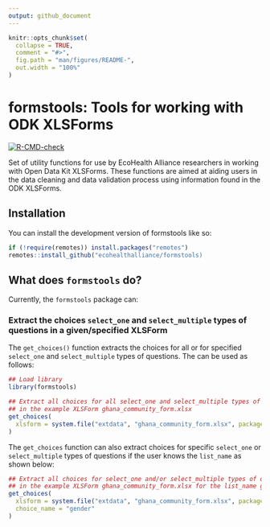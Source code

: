 ```yaml
---
output: github_document
---
```


<!-- README.md is generated from README.Rmd. Please edit that file -->

```r
knitr::opts_chunk$set(
  collapse = TRUE,
  comment = "#>",
  fig.path = "man/figures/README-",
  out.width = "100%"
)
```

# formstools: Tools for working with ODK XLSForms

<!-- badges: start -->
[![R-CMD-check](https://github.com/ecohealthalliance/formstools/actions/workflows/R-CMD-check.yaml/badge.svg)](https://github.com/ecohealthalliance/formstools/actions/workflows/R-CMD-check.yaml)
<!-- badges: end -->

Set of utility functions for use by EcoHealth Alliance researchers in working with Open Data Kit XLSForms. These functions are aimed at aiding users in the data cleaning and data validation process using information found in the ODK XLSForms.

## Installation

You can install the development version of formstools like so:

``` r
if (!require(remotes)) install.packages("remotes")
remotes::install_github("ecohealthalliance/formstools)
```

## What does `formstools` do?

Currently, the `formstools` package can:

### Extract the choices `select_one` and `select_multiple` types of questions in a given/specified XLSForm

The `get_choices()` function extracts the choices for all or for specified `select_one` and `select_multiple` types of questions. The can be used as follows:

```r
## Load library
library(formstools)

## Extract all choices for all select_one and select_multiple types of questions
## in the example XLSForm ghana_community_form.xlsx
get_choices(
  xlsform = system.file("extdata", "ghana_community_form.xlsx", package = "formstools")
)
```

The `get_choices` function can also extract choices for specific `select_one` or `select_multiple` types of questions if the user knows the `list_name` as shown below:

```r
## Extract all choices for select_one and/or select_multiple types of questions
## in the example XLSForm ghana_community_form.xlsx for the list_name gender
get_choices(
  xlsform = system.file("extdata", "ghana_community_form.xlsx", package = "formstools"),
  choice_name = "gender"
)
```


